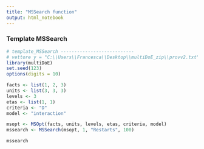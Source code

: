 ```yaml
---
title: "MSSearch function"
output: html_notebook
---
```


### Template MSSearch

```r
# template_MSSearch ---------------------------
# vettore y = "C:\\Users\\Francesca\\Desktop\\multiDoE_zip\\provv2.txt"
library(multiDoE)
set.seed(123)
options(digits = 10)

facts <- list(1, 2, 3)
units <- list(3, 3, 3)
levels <- 3
etas <- list(1, 1)
criteria <- "D"
model <- "interaction"

msopt <- MSOpt(facts, units, levels, etas, criteria, model)
mssearch <- MSSearch(msopt, 1, "Restarts", 100)

mssearch
```

